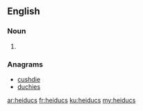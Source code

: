 ==English==

===Noun===
{{head|en|plural}}

# {{plural of|heiduc|lang=en|nocat=1}}

===Anagrams===
* [[cushdie#English|cushdie]]
* [[duchies#English|duchies]]

[[ar:heiducs]]
[[fr:heiducs]]
[[ku:heiducs]]
[[my:heiducs]]